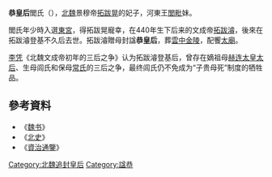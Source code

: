 '''恭皇后'''閭氏（{{bd|5世纪|？|450年代|catIdx=Y}}），[[北魏|北魏]]景穆帝[[拓跋晃|拓跋晃]]的妃子，河東王[[闾毗|閭毗]]妹。

閭氏年少時入選[[東宮|東宮]]，得拓跋晃寵幸，在440年生下后来的文成帝[[拓跋濬|拓跋濬]]，後來在拓跋濬登基不久后去世。拓跋濬贈母封諡'''恭皇后'''，葬[[金陵_(北魏)|雲中金陵]]，配饗[[太廟|太廟]]。

[[李凭|李凭]]《北魏文成帝初年的三后之争》认为拓跋濬登基后，曾存在嫡祖母[[太武皇后|赫连太皇太后]]、生母闾氏和保母[[昭太后|常氏]]的三后之争，最终闾氏仍不免成为“子贵母死”制度的牺牲品。

==參考資料==
*《[[魏书|魏书]]》
*《[[北史|北史]]》
*《[[資治通鑒|資治通鑒]]》

{{北魏皇后}}
[[Category:北魏追封皇后|Category:北魏追封皇后]]
[[Category:諡恭|Category:諡恭]]